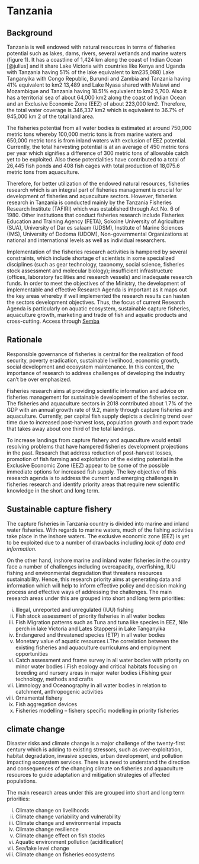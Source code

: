 # Tanzania
## Background
Tanzania\index{Tanzania} is well endowed with natural resources in terms of fisheries\index{fisheries} potential such as lakes, dams, rivers, several wetlands and marine waters (figure 1). It has a coastline of 1,424 km along the coast of Indian Ocean [@julius] and it share Lake Victoria with countries like Kenya and Uganda with Tanzania having 51% of the lake equivalent to km235,088) Lake Tanganyika with Congo Republic, Burundi and Zambia and Tanzania having 41% equivalent to km2 13,489 and Lake Nyasa shared with Malawi and Mozambique and Tanzania having 18.51% equivalent to km2 5,700. Also it has a territorial sea of about 64,000 km2 along the coast of Indian Ocean and an Exclusive Economic Zone (EEZ) of about 223,000 km2. Therefore, the total water coverage is 346,337 km2 which is equivalent to 36.7% of 945,000 km 2 of the total land area.

The fisheries potential from all water bodies is estimated at around 750,000 metric tons whereby 100,000 metric tons is from marine waters and 650,000 metric tons is from inland waters with exclusion of EEZ potential. Currently, the total harvesting potential is at an average of 450 metric tons per year which signifies a difference of 300 metric tons of allowable catch yet to be exploited. Also these potentialities have contributed to a total of 26,445 fish ponds and 408 fish cages with total production of 18,075.6 metric tons from aquaculture.

Therefore, for better utilization of the endowed natural resources, fisheries research which is an integral part of fisheries management is crucial for development of fisheries and aquaculture sectors. However, fisheries research in Tanzania is conducted mainly by the Tanzania Fisheries Research Institute (TAFIRI) which was established through Act No. 6 of 1980. Other institutions that conduct fisheries research include Fisheries Education and Training Agency (FETA), Sokoine University of Agriculture (SUA), University of Dar es salaam (UDSM), Institute of Marine Sciences (IMS), University of Dodoma (UDOM), Non-governmental Organizations at national and international levels as well as individual researchers.

Implementation of the fisheries\index{fisheries} research activities is hampered by several constraints, which include shortage of scientists in some specialized disciplines (such as gear technology, taxonomy, social science, fisheries stock assessment and molecular biology); insufficient infrastructure (offices, laboratory facilities and research vessels) and inadequate research funds. In order to meet the objectives of the Ministry, the development of implementable and effective Research Agenda is important as it maps out the key areas whereby if well implemented the research results can hasten the sectors development objectives. Thus, the focus of current Research Agenda is particularly on aquatic ecosystem, sustainable capture fisheries, aquaculture growth, marketing and trade of fish and aquatic products and cross-cutting. Access through [Semba](https://hinger.netlify.app/)


## Rationale
Responsible governance of fisheries is central for the realization of food security, poverty eradication, sustainable livelihood, economic growth, social development and ecosystem maintenance. In this context, the importance of research to address challenges of developing the industry can’t be over emphasized.

Fisheries research aims at providing scientific information and advice on fisheries management for sustainable development of the fisheries sector. The fisheries and aquaculture sectors in 2018 contributed about 1.7% of the GDP with an annual growth rate of 9.2, mainly through capture fisheries and aquaculture. Currently, per capital fish supply depicts a declining trend over time due to increased post-harvest loss, population growth and export trade that takes away about one third of the total landings.

To increase landings from capture fishery and aquaculture\index{aquaculture} would entail resolving problems that have hampered fisheries development projections in the past. Research that address reduction of post-harvest losses, promotion of fish farming and exploitation of the existing potential in the Exclusive Economic Zone (EEZ) appear to be some of the possible immediate options for increased fish supply. The key objective of this research agenda is to address the current and emerging challenges in fisheries research and identify priority areas that require new scientific knowledge in the short and long term.


## Sustainable capture fishery
The capture fisheries in Tanzania country is divided into marine and inland water fisheries. With regards to marine waters, much of the fishing activities take place in the inshore waters. The exclusive economic zone (EEZ) is yet to be exploited due to a number of drawbacks including *lack of data and information*. 

On the other hand, inshore marine\index{marine} and inland water fisheries\index{fisheries} in the country face a number of challenges including overcapacity\index{overcapacity}, overfishing\index{overfishing}, IUU fishing and environmental degradation that threatens resources sustainability. Hence, this research priority aims at generating data and information which will help to inform effective policy and decision making process and effective ways of addressing the challenges. The main research areas under this are grouped into short and long term priorities:

i. Illegal, unreported and unregulated (IUU) fishing
i. Fish stock assessment of priority fisheries in all
water bodies
i. Fish Migration patterns such as Tuna and tuna like species in EEZ, Nile perch in lake Victoria and Lates Stappersi in Lake Tanganyika
i. Endangered and threatened species (ETP) in all water bodies
i. Monetary value of aquatic resources
i.The correlation between the existing fisheries and aquaculture curriculums and employment opportunities
i. Catch assessment and frame survey in all water bodies with priority on minor water bodies
i.Fish ecology and critical habitats focusing on breeding and nursery areas in major water bodies
i.Fishing gear technology, methods and crafts
i. Limnology and Oceanography in all water bodies in relation to catchment, anthropogenic activities
i. Ornamental fishery
i. Fish aggregation devices
i. Fisheries modelling – fishery specific modelling in priority fisheries


## climate change\index{climate change}
Disaster risks and climate change is a major challenge of the twenty-first century which is adding to existing stressors, such as over-exploitation, habitat degradation, invasive species, urban development, and pollution impacting ecosystem services. There is a need to understand the direction and consequences of the changing climate on fisheries and aquaculture resources to guide adaptation and mitigation strategies of affected populations. 

The main research areas under this are grouped into short and long term priorities:

i. Climate change on livelihoods
i. Climate change variability and vulnerability
i. Climate change and environmental impacts
i. Climate change resilience
i. Climate change effect on fish stocks
i. Aquatic environment pollution (acidification)
i. Sea/lake level change
i. Climate change on fisheries ecosystems

